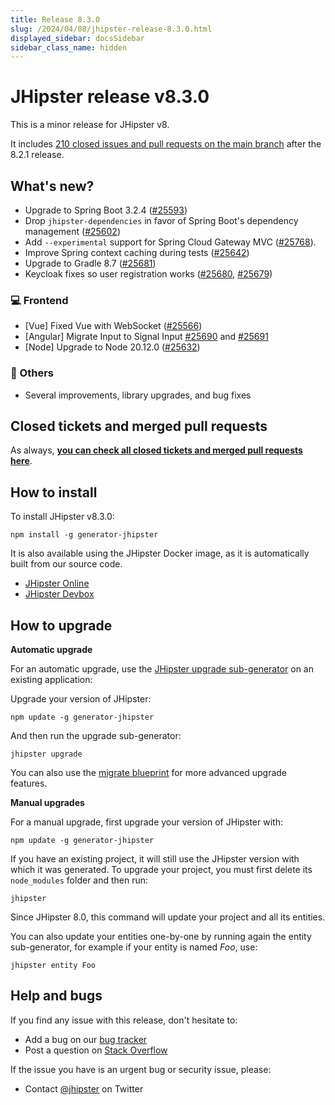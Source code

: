 ```yaml
---
title: Release 8.3.0
slug: /2024/04/08/jhipster-release-8.3.0.html
displayed_sidebar: docsSidebar
sidebar_class_name: hidden
---
```


# JHipster release v8.3.0

This is a minor release for JHipster v8. 

It includes [210 closed issues and pull requests on the main branch](https://github.com/jhipster/generator-jhipster/issues?q=is:closed+milestone:8.3.0) after the 8.2.1 release.

## What's new?

- Upgrade to Spring Boot 3.2.4 ([#25593](https://github.com/jhipster/generator-jhipster/pull/25593))
- Drop `jhipster-dependencies` in favor of Spring Boot's dependency management ([#25602](https://github.com/jhipster/generator-jhipster/pull/25602))
- Add `--experimental` support for Spring Cloud Gateway MVC ([#25768](https://github.com/jhipster/generator-jhipster/pull/25768)). 
- Improve Spring context caching during tests ([#25642](https://github.com/jhipster/generator-jhipster/pull/25642))
- Upgrade to Gradle 8.7 ([#25681](https://github.com/jhipster/generator-jhipster/pull/25681))
- Keycloak fixes so user registration works ([#25680](https://github.com/jhipster/generator-jhipster/pull/25680), [#25679](https://github.com/jhipster/generator-jhipster/pull/25679))

### :computer: Frontend

- [Vue] Fixed Vue with WebSocket ([#25566](https://github.com/jhipster/generator-jhipster/pull/25566))
- [Angular] Migrate Input to Signal Input [#25690](https://github.com/jhipster/generator-jhipster/pull/25690) and [#25691](https://github.com/jhipster/generator-jhipster/pull/25691)
- [Node] Upgrade to Node 20.12.0 ([#25632](https://github.com/jhipster/generator-jhipster/pull/25632))

### :scroll: Others

- Several improvements, library upgrades, and bug fixes

## Closed tickets and merged pull requests

As always, **[you can check all closed tickets and merged pull requests here](https://github.com/jhipster/generator-jhipster/issues?q=is:closed+milestone:8.3.0)**.

## How to install

To install JHipster v8.3.0:

    npm install -g generator-jhipster

It is also available using the JHipster Docker image, as it is automatically built from our source code.

- [JHipster Online](https://start.jhipster.tech)
- [JHipster Devbox](https://github.com/jhipster/jhipster-devbox)

## How to upgrade

**Automatic upgrade**

For an automatic upgrade, use the [JHipster upgrade sub-generator](/upgrading-an-application/) on an existing application:

Upgrade your version of JHipster:

```
npm update -g generator-jhipster
```

And then run the upgrade sub-generator:

```
jhipster upgrade
```

You can also use the [migrate blueprint](https://github.com/jhipster/generator-jhipster-migrate) for more advanced upgrade features. 

**Manual upgrades**

For a manual upgrade, first upgrade your version of JHipster with:

```
npm update -g generator-jhipster
```

If you have an existing project, it will still use the JHipster version with which it was generated.
To upgrade your project, you must first delete its `node_modules` folder and then run:

```
jhipster
```

Since JHipster 8.0, this command will update your project and all its entities. 

You can also update your entities one-by-one by running again the entity sub-generator, for example if your entity is named _Foo_, use:

```
jhipster entity Foo
```

## Help and bugs

If you find any issue with this release, don't hesitate to:

- Add a bug on our [bug tracker](https://github.com/jhipster/generator-jhipster/issues?state=open)
- Post a question on [Stack Overflow](http://stackoverflow.com/tags/jhipster/info)

If the issue you have is an urgent bug or security issue, please:

- Contact [@jhipster](https://twitter.com/jhipster) on Twitter
